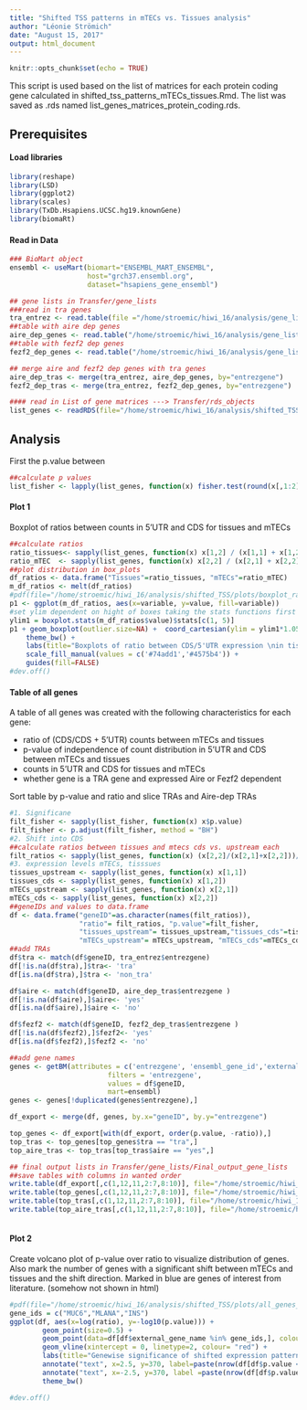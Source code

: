 ```yaml
---
title: "Shifted TSS patterns in mTECs vs. Tissues analysis"
author: "Léonie Strömich"
date: "August 15, 2017"
output: html_document
---
```


```r
knitr::opts_chunk$set(echo = TRUE)
```

This script is used based on the list of matrices for each protein coding gene calculated in shifted_tss_patterns_mTECs_tissues.Rmd. The list was saved as .rds named list_genes_matrices_protein_coding.rds. 

## Prerequisites
#### Load libraries

```r
library(reshape)
library(LSD)
library(ggplot2)
library(scales)
library(TxDb.Hsapiens.UCSC.hg19.knownGene)
library(biomaRt)
```
#### Read in Data
 

```r
### BioMart object
ensembl <- useMart(biomart="ENSEMBL_MART_ENSEMBL", 
                   host="grch37.ensembl.org", 
                   dataset="hsapiens_gene_ensembl")

## gene lists in Transfer/gene_lists
###read in tra genes 
tra_entrez <- read.table(file ="/home/stroemic/hiwi_16/analysis/gene_lists/human_tra_genes_sansom.csv", sep=",", header = TRUE)
##table with aire dep genes 
aire_dep_genes <- read.table("/home/stroemic/hiwi_16/analysis/gene_lists/human_aire_dep_san_genes.csv", header=TRUE, sep=",")
##table with fezf2 dep genes 
fezf2_dep_genes <- read.table("/home/stroemic/hiwi_16/analysis/gene_lists/human_fezf2_dep_genes.csv", header=TRUE, sep=",")

## merge aire and fezf2 dep genes with tra genes
aire_dep_tras <- merge(tra_entrez, aire_dep_genes, by="entrezgene")
fezf2_dep_tras <- merge(tra_entrez, fezf2_dep_genes, by="entrezgene")

#### read in List of gene matrices ---> Transfer/rds_objects
list_genes <- readRDS(file="/home/stroemic/hiwi_16/analysis/shifted_TSS/list_genes_matrices_protein_coding.rds")

```


## Analysis 
First the p.value between 
```r
##calculate p values
list_fisher <- lapply(list_genes, function(x) fisher.test(round(x[,1:2])))
```
#### Plot 1
Boxplot of ratios between counts in 5'UTR and CDS for tissues and mTECs
```r
##calculate ratios
ratio_tissues<- sapply(list_genes, function(x) x[1,2] / (x[1,1] + x[1,2]))
ratio_mTEC  <- sapply(list_genes, function(x) x[2,2] / (x[2,1] + x[2,2]))
##plot distribution in box_plots
df_ratios <- data.frame("Tissues"=ratio_tissues, "mTECs"=ratio_mTEC)
m_df_ratios <- melt(df_ratios)
#pdf(file="/home/stroemic/hiwi_16/analysis/shifted_TSS/plots/boxplot_ratios_tissues_mTECs.pdf")
p1 <- ggplot(m_df_ratios, aes(x=variable, y=value, fill=variable))
#set ylim dependent on hight of boxes taking the stats functions first and fifth entry ()
ylim1 = boxplot.stats(m_df_ratios$value)$stats[c(1, 5)]
p1 + geom_boxplot(outlier.size=NA) +  coord_cartesian(ylim = ylim1*1.05) + 
    theme_bw() +
    labs(title="Boxplots of ratio between CDS/5'UTR expression \nin tissues and mTECs", x ="", y ="Ratio CDS/(CDS+5'UTR) expression") +
    scale_fill_manual(values = c('#74add1','#4575b4')) +
    guides(fill=FALSE)
#dev.off()

```

#### Table of all genes
A table of all genes was created with the following characteristics for each gene:

* ratio of (CDS/CDS + 5'UTR) counts between mTECs and tissues
* p-value of independence of count distribution in 5'UTR and CDS between mTECs and tissues 
* counts in 5'UTR and CDS for tissues and mTECs
* whether gene is a TRA gene and expressed Aire or Fezf2 dependent

Sort table by p-value and ratio and slice TRAs and Aire-dep TRAs

```r
#1. Significane
filt_fisher <- sapply(list_fisher, function(x) x$p.value)
filt_fisher <- p.adjust(filt_fisher, method = "BH") 
#2. Shift into CDS
##calculate ratios between tissues and mtecs cds vs. upstream each
filt_ratios <- sapply(list_genes, function(x) (x[2,2]/(x[2,1]+x[2,2]))/(x[1,2] / (x[1,1] + x[1,2])) )
#3. expression levels mTECs, tisssues
tissues_upstream <- sapply(list_genes, function(x) x[1,1])
tissues_cds <- sapply(list_genes, function(x) x[1,2])
mTECs_upstream <- sapply(list_genes, function(x) x[2,1])
mTECs_cds <- sapply(list_genes, function(x) x[2,2])
##geneIDs and values to data.frame 
df <- data.frame("geneID"=as.character(names(filt_ratios)), 
                 "ratio"= filt_ratios, "p.value"=filt_fisher,
                 "tissues_upstream"= tissues_upstream,"tissues_cds"=tissues_cds,
                 "mTECs_upstream"= mTECs_upstream, "mTECs_cds"=mTECs_cds)
##add TRAs
df$tra <- match(df$geneID, tra_entrez$entrezgene)
df[!is.na(df$tra),]$tra<- 'tra'
df[is.na(df$tra),]$tra <- 'non_tra'

df$aire <- match(df$geneID, aire_dep_tras$entrezgene )
df[!is.na(df$aire),]$aire<- 'yes'
df[is.na(df$aire),]$aire <- 'no'

df$fezf2 <- match(df$geneID, fezf2_dep_tras$entrezgene )
df[!is.na(df$fezf2),]$fezf2<- 'yes'
df[is.na(df$fezf2),]$fezf2 <- 'no'

##add gene names
genes <- getBM(attributes = c('entrezgene', 'ensembl_gene_id','external_gene_name'), 
                        filters = 'entrezgene',
                        values = df$geneID, 
                        mart=ensembl)
genes <- genes[!duplicated(genes$entrezgene),]

df_export <- merge(df, genes, by.x="geneID", by.y="entrezgene")

top_genes <- df_export[with(df_export, order(p.value, -ratio)),]
top_tras <- top_genes[top_genes$tra == "tra",]
top_aire_tras <- top_tras[top_tras$aire == "yes",]

## final output lists in Transfer/gene_lists/Final_output_gene_lists
##save tables with columns in wanted order
write.table(df_export[,c(1,12,11,2:7,8:10)], file="/home/stroemic/hiwi_16/analysis/shifted_TSS/protein_coding_genes_shifted_tss.csv", quote = FALSE, row.names = FALSE, col.names = TRUE, na = "", sep = ",")
write.table(top_genes[,c(1,12,11,2:7,8:10)], file="/home/stroemic/hiwi_16/analysis/shifted_TSS/sorted_protein_coding_genes_shifted_tss.csv", quote = FALSE, row.names = FALSE, col.names = TRUE, na = "", sep = ",")
write.table(top_tras[,c(1,12,11,2:7,8:10)], file="/home/stroemic/hiwi_16/analysis/shifted_TSS/sorted_tras_protein_coding_genes_shifted_tss.csv", quote = FALSE, row.names = FALSE, col.names = TRUE, na = "", sep = ",")
write.table(top_aire_tras[,c(1,12,11,2:7,8:10)], file="/home/stroemic/hiwi_16/analysis/shifted_TSS/sorted_aire_tras_protein_coding_genes_shifted_tss.csv", quote = FALSE, row.names = FALSE, col.names = TRUE, na = "", sep = ",")
 

```

#### Plot 2
Create volcano plot of p-value over ratio to visualize distribution of genes. Also mark the number of genes with a significant shift between mTECs and tissues and the shift direction. 
Marked in blue are genes of interest from literature. (somehow not shown in html)
```r
#pdf(file="/home/stroemic/hiwi_16/analysis/shifted_TSS/plots/all_genes_p.value_vs_ratio.pdf")
gene_ids = c("MUC6","MLANA","INS")
ggplot(df, aes(x=log(ratio), y=-log10(p.value))) +
        geom_point(size=0.5) +
        geom_point(data=df[df$external_gene_name %in% gene_ids,], colour="blue", size=2) +
        geom_vline(xintercept = 0, linetype=2, colour= "red") +
        labs(title="Genewise significance of shifted expression pattern \nbetween tissues and mTECs", x ="log(ratio of CDS/5'UTR expression between tissues and mTECs)", y ="-log10(p.value)") +
        annotate("text", x=2.5, y=370, label=paste(nrow(df[df$p.value < 0.05 & df$ratio > 1, ])," sig. genes",sep=""), fontface =2) + 
        annotate("text", x=-2.5, y=370, label =paste(nrow(df[df$p.value < 0.05 & df$ratio < 1, ])," sig. genes",sep=""), fontface =2) +
        theme_bw()

#dev.off()
```




